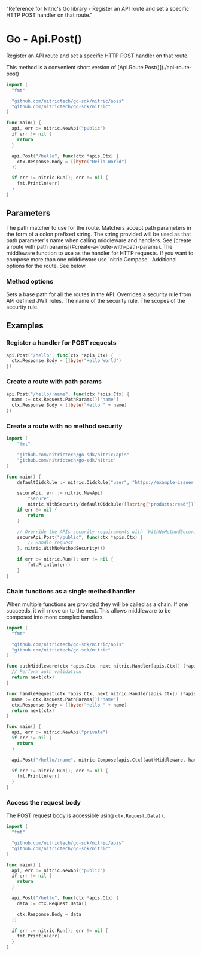   "Reference for Nitric's Go library - Register an API route and set a specific HTTP POST handler on that route."

# Go - Api.Post()

Register an API route and set a specific HTTP POST handler on that route.

<Note>
  This method is a convenient short version of
  [Api.Route.Post()](./api-route-post)
</Note>

```go
import (
  "fmt"

  "github.com/nitrictech/go-sdk/nitric/apis"
  "github.com/nitrictech/go-sdk/nitric"
)

func main() {
  api, err := nitric.NewApi("public")
  if err != nil {
    return
  }

  api.Post("/hello", func(ctx *apis.Ctx) {
    ctx.Response.Body = []byte("Hello World")
  })

  if err := nitric.Run(); err != nil {
    fmt.Println(err)
  }
}
```

## Parameters

<Properties>
  <Property name="match" required type="string">
    The path matcher to use for the route. Matchers accept path parameters in
    the form of a colon prefixed string. The string provided will be used as
    that path parameter's name when calling middleware and handlers. See [create
    a route with path params](#create-a-route-with-path-params).
  </Property>
  <Property name="middleware" required type="interface{}">
    The middleware function to use as the handler for HTTP requests. If you want
    to compose more than one middleware use `nitric.Compose`.
  </Property>
  <Property name="options" type="...MethodOption">
    Additional options for the route. See below.
  </Property>
</Properties>

### Method options

<Properties>
  <Property name="WithNoMethodSecurity()" type="MethodOption">
    Sets a base path for all the routes in the API.
  </Property>
  <Property name="WithMethodSecurity()" type="MethodOption">
    Overrides a security rule from API defined JWT rules.
    <Properties nested>
      <Property name="name" required type="string">
        The name of the security rule.
      </Property>
      <Property name="scopes" required type="[]string">
        The scopes of the security rule.
      </Property>
    </Properties>
  </Property>
</Properties>

## Examples

### Register a handler for POST requests

```go
api.Post("/hello", func(ctx *apis.Ctx) {
  ctx.Response.Body = []byte("Hello World")
})
```

### Create a route with path params

```go
api.Post("/hello/:name", func(ctx *apis.Ctx) {
  name := ctx.Request.PathParams()["name"]
  ctx.Response.Body = []byte("Hello " + name)
})
```

### Create a route with no method security

```go
import (
	"fmt"

	"github.com/nitrictech/go-sdk/nitric/apis"
	"github.com/nitrictech/go-sdk/nitric"
)

func main() {
	defaultOidcRule := nitric.OidcRule("user", "https://example-issuer.com", []string{"YOUR-AUDIENCES"})

	secureApi, err := nitric.NewApi(
		"secure",
		nitric.WithSecurity(defaultOidcRule([]string{"products:read"})))
	if err != nil {
		return
	}

	// Override the APIs security requirements with `WithNoMethodSecurity()`
	secureApi.Post("/public", func(ctx *apis.Ctx) {
		// Handle request
	}, nitric.WithNoMethodSecurity())

	if err := nitric.Run(); err != nil {
		fmt.Println(err)
	}
}
```

### Chain functions as a single method handler

When multiple functions are provided they will be called as a chain. If one succeeds, it will move on to the next. This allows middleware to be composed into more complex handlers.

```go
import (
  "fmt"

  "github.com/nitrictech/go-sdk/nitric/apis"
  "github.com/nitrictech/go-sdk/nitric"
)

func authMiddleware(ctx *apis.Ctx, next nitric.Handler[apis.Ctx]) (*apis.Ctx, error) {
  // Perform auth validation
  return next(ctx)
}

func handleRequest(ctx *apis.Ctx, next nitric.Handler[apis.Ctx]) (*apis.Ctx, error) {
  name := ctx.Request.PathParams()["name"]
  ctx.Response.Body = []byte("Hello " + name)
  return next(ctx)
}

func main() {
  api, err := nitric.NewApi("private")
  if err != nil {
    return
  }

  api.Post("/hello/:name", nitric.Compose[apis.Ctx](authMiddleware, handleRequest))

  if err := nitric.Run(); err != nil {
    fmt.Println(err)
  }
}
```

### Access the request body

The POST request body is accessible using `ctx.Request.Data()`.

```go
import (
  "fmt"

  "github.com/nitrictech/go-sdk/nitric/apis"
  "github.com/nitrictech/go-sdk/nitric"
)

func main() {
  api, err := nitric.NewApi("public")
  if err != nil {
    return
  }

  api.Post("/hello", func(ctx *apis.Ctx) {
    data := ctx.Request.Data()

    ctx.Response.Body = data
  })

  if err := nitric.Run(); err != nil {
    fmt.Println(err)
  }
}
```
